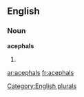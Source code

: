 
==English==

===Noun===
'''acephals'''

# {{plural of|[[acephal]]}}

{{anagrams:en/aacehlps}}
[[Category:English plurals]]

[[ar:acephals]]
[[fr:acephals]]